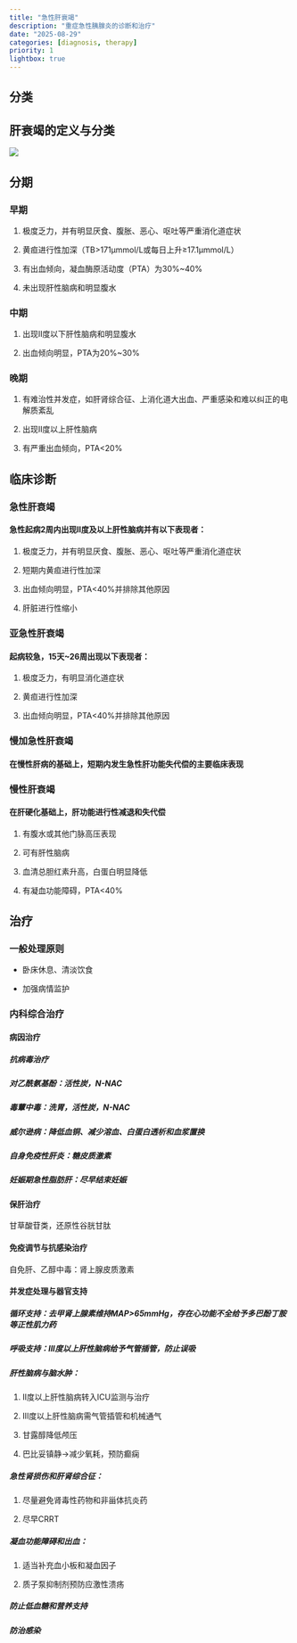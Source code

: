 ```yaml
---
title: "急性肝衰竭"
description: "重症急性胰腺炎的诊断和治疗"
date: "2025-08-29"
categories: [diagnosis, therapy]
priority: 1
lightbox: true
---
```


## 分类

::: {.callout-important appearance="simple"}
## 肝衰竭的定义与分类

![](images/paste-1.png)
:::

## 分期

### 早期

1.  极度乏力，并有明显厌食、腹胀、恶心、呕吐等严重消化道症状

2.  黄疸进行性加深（TB\>171μmmol/L或每日上升≥17.1μmmol/L）

3.  有出血倾向，凝血酶原活动度（PTA）为30%\~40%

4.  未出现肝性脑病和明显腹水

### 中期

1.  出现II度以下肝性脑病和明显腹水

2.  出血倾向明显，PTA为20%\~30%

### 晚期

1.  有难治性并发症，如肝肾综合征、上消化道大出血、严重感染和难以纠正的电解质紊乱

2.  出现II度以上肝性脑病

3.  有严重出血倾向，PTA\<20%

## 临床诊断

### 急性肝衰竭

#### 急性起病2周内出现II度及以上肝性脑病并有以下表现者：

1.  极度乏力，并有明显厌食、腹胀、恶心、呕吐等严重消化道症状

2.  短期内黄疸进行性加深

3.  出血倾向明显，PTA\<40%并排除其他原因

4.  肝脏进行性缩小

### 亚急性肝衰竭

#### 起病较急，15天\~26周出现以下表现者：

1.  极度乏力，有明显消化道症状

2.  黄疸进行性加深

3.  出血倾向明显，PTA\<40%并排除其他原因

### 慢加急性肝衰竭

#### 在慢性肝病的基础上，短期内发生急性肝功能失代偿的主要临床表现

### 慢性肝衰竭

#### 在肝硬化基础上，肝功能进行性减退和失代偿

1.  有腹水或其他门脉高压表现

2.  可有肝性脑病

3.  血清总胆红素升高，白蛋白明显降低

4.  有凝血功能障碍，PTA\<40%

## 治疗

### 一般处理原则

-   卧床休息、清淡饮食

-   加强病情监护

### 内科综合治疗

#### 病因治疗

##### 抗病毒治疗

##### 对乙酰氨基酚：活性炭，N-NAC

##### 毒蕈中毒：洗胃，活性炭，N-NAC

##### 威尔逊病：降低血铜、减少溶血、白蛋白透析和血浆置换

##### 自身免疫性肝炎：糖皮质激素

##### 妊娠期急性脂肪肝：尽早结束妊娠

#### 保肝治疗

甘草酸苷类，还原性谷胱甘肽

#### 免疫调节与抗感染治疗

自免肝、乙醇中毒：肾上腺皮质激素

#### 并发症处理与器官支持

##### 循环支持：去甲肾上腺素维持MAP\>65mmHg，存在心功能不全给予多巴酚丁胺等正性肌力药

##### 呼吸支持：III度以上肝性脑病给予气管插管，防止误吸

##### 肝性脑病与脑水肿：

1.  II度以上肝性脑病转入ICU监测与治疗

2.  III度以上肝性脑病需气管插管和机械通气

3.  甘露醇降低颅压

4.  巴比妥镇静→减少氧耗，预防癫痫

##### 急性肾损伤和肝肾综合征：

1.  尽量避免肾毒性药物和非甾体抗炎药

2.  尽早CRRT

##### 凝血功能障碍和出血：

1.  适当补充血小板和凝血因子

2.  质子泵抑制剂预防应激性溃疡

##### 防止低血糖和营养支持

##### 防治感染